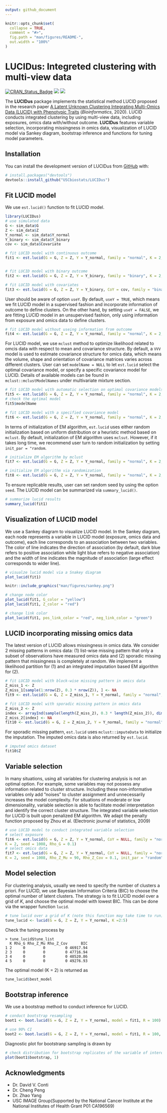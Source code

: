 ```yaml
---
output: github_document
---
```


<!-- README.md is generated from README.Rmd. Please edit that file -->

```r
knitr::opts_chunk$set(
  collapse = TRUE,
  comment = "#>",
  fig.path = "man/figures/README-",
  out.width = "100%"
)
```

# LUCIDus: Integreted clustering with multi-view data

<!-- badges: start -->
[![CRAN\_Status\_Badge](http://www.r-pkg.org/badges/version/LUCIDus?color=green)](https://cran.r-project.org/package=LUCIDus)
![](https://cranlogs.r-pkg.org/badges/grand-total/LUCIDus?color=blue)
[![](https://raw.githubusercontent.com/USCbiostats/badges/master/tommy-image-badge.svg)](https://image.usc.edu)
<!-- badges: end -->

The **LUCIDus** package implements the statistical method LUCID proposed in the research paper [A Latent Unknown Clustering Integrating Multi-Omics Data (LUCID) with Phenotypic Traits](https://doi.org/10.1093/bioinformatics/btz667) (*Bioinformatics*, 2020). LUCID conducts integrated clustering by using multi-view data, including exposures, omics data with/without outcome. **LUCIDus** features variable selection, incorporating missingness in omics data, visualization of LUCID model via Sankey diagram, bootstrap inference and functions for tuning model parameters.

## Installation

You can install the development version of LUCIDus from [GitHub](https://github.com/) with:

``` r
# install.packages("devtools")
devtools::install_github("USCbiostats/LUCIDus")
```

## Fit LUCID model
We use `est.lucid()` function to fit LUCID model. 
``` r
library(LUCIDus)
# use simulated data
G <- sim_data$G
Z <- sim_data$Z
Y_normal <- sim_data$Y_normal
Y_binary <- sim_data$Y_binary
cov <- sim_data$Covariate

# fit LUCID model with continuous outcome
fit1 <- est.lucid(G = G, Z = Z, Y = Y_normal, family = "normal", K = 2, seed = 1008)


# fit LUCID model with binary outcome
fit2 <- est.lucid(G = G, Z = Z, Y = Y_binary, family = "binary", K = 2, seed = 1008)

# fit LUCID model with covariates
fit3 <- est.lucid(G = G, Z = Z, Y = Y_binary, CoY = cov, family = "binary", K = 2, seed = 1008)
```

User should be aware of option `useY`. By default, `useY = TRUE`, which means we fit LUCID model in a supervised fashion and incorporate information of outcome to define clusters. On the other hand, by setting `useY = FALSE`, we are fitting LUCID model in an unsupervised fashion, only using information from exposure and omics data to define clusters.

``` r
# fit LUCID model without useing information from outcome
fit4 <- est.lucid(G = G, Z = Z, Y = Y_normal, family = "normal", K = 2, useY = FALSE, seed = 1008)
```

For LUCID model, we use `mclust` method to optimize likelihood related to omcis data with respect to mean and covariance structure. By default, a `VVV` model is used to estimate covariance structure for omics data, which means the volume, shape and orientation of covariance matrices varies across different clusters. User can set `modelName = NULL` to let `est.lucid` select the optimal covariance model, or specify a specific covariance model for LUCID. Details of available models can be found in `mclust::mclustModelNames` under multivariate mixture section.
``` r
# fit LUCID model with automatic selection on optimal covariance models
fit5 <- est.lucid(G = G, Z = Z, Y = Y_normal, family = "normal", K = 2, modelName = NULL, seed = 1008)
# check the optimal model
fit5$modelName

# fit LUCID model with a specified covariance model
fit6 <- est.lucid(G = G, Z = Z, Y = Y_normal, family = "normal", K = 2, modelName = "EII", seed = 1008)
```

In terms of initialization of EM algorithm, `est.lucid` uses either random initialization based on uniform distribution or a heuristic method based on `mclust`. By default, initialization of EM algorithm uses `mclsut`. However, if it takes long time, we recommend user turn to random initialization by setting  `init_par = "random`.
``` r
# initialize EM algorithm by mclust
fit7 <- est.lucid(G = G, Z = Z, Y = Y_normal, family = "normal", K = 2, init_par = "mclust" , seed = 1008)

# initialize EM algorithm via randomization
fit8 <- est.lucid(G = G, Z = Z, Y = Y_normal, family = "normal", K = 2, init_par = "random" , seed = 1008)
```

To ensure replicable results, user can set random seed by using the option `seed`. The LUCID model can be summarized via `summary_lucid()`.
``` r
# summarize lucid results
summary_lucid(fit1)
```

## Visualization of LUCID model
We use a Sankey diagram to visualize LUCID model. In the Sankey diagram, each node represents a variable in LUCID model (exposure, omics data and outcome), each line corresponds to an association between two variables. The color of line indicates the direction of association (by default, dark blue refers to positive association while light blue refers to negative association) and the width of line indicates the magnitude of association (large effect corresponds to wider line).
``` r
# visualze lucid model via a Snakey diagram
plot_lucid(fit1)
```
```r
knitr::include_graphics("man/figures/sankey.png")
```

``` r
# change node color
plot_lucid(fit1, G_color = "yellow")
plot_lucid(fit1, Z_color = "red")

# change link color
plot_lucid(fit1, pos_link_color = "red", neg_link_color = "green")
```


## LUCID incorporating missing omics data
The latest version of LUCID allows missingness in omics data. We consider 2 missing patterns in omics data: (1) list-wise missing pattern that only a subset of observations have measured omics data and (2) sporadic missing pattern that missingness is completely at random. We implement a likelihood partition for (1) and an integrated imputation based EM algorithm for (2).
``` r
# fit LUCID model with block-wise missing pattern in omics data
Z_miss_1 <- Z
Z_miss_1[sample(1:nrow(Z), 0.3 * nrow(Z)), ] <- NA
fit9 <- est.lucid(G = G, Z = Z_miss_1, Y = Y_normal, family = "normal", K = 2)

# fit LUCID model with sporadic missing pattern in omics data
Z_miss_2 <- Z
index <- arrayInd(sample(length(Z_miss_2), 0.3 * length(Z_miss_2)), dim(Z_miss_2))
Z_miss_2[index] <- NA
fit10 <- est.lucid(G = G, Z = Z_miss_2, Y = Y_normal, family = "normal", K = 2, seed = 1008) 
```
For sporadic missing pattern, `est.lucid` uses `mclust::imputeData` to initialize the imputation. The imputed omics data is also returned by `est.lucid`.
``` r
# imputed omics dataset
fit10$Z
```

## Variable selection
In many situations, using all variables for clustering analysis is not an optimal option. For example, some variables may not possess any information related to cluster structure. Including these non-informative variables only add ”noises” to cluster assignment and unnecessarily increases the model complexity. For situations of moderate or low dimensionality, variable selection is able to facilitate model interpretation and identify the correct cluster structure.
The integrated variable selection for LUCID is built upon penalized EM algorithm. We adapt the penalty function proposed by Zhou et al. (Electronic journal of statistics, 2009)
``` r
# use LUCID model to conduct integrated variable selection
# select exposure
fit6 <- est.lucid(G = G, Z = Z, Y = Y_normal, CoY = NULL, family = "normal", 
K = 2, seed = 1008, Rho_G = 0.1)
# select omics data
fit7 <- est.lucid(G = G, Z = Z, Y = Y_normal, CoY = NULL, family = "normal",
K = 2, seed = 1008, Rho_Z_Mu = 90, Rho_Z_Cov = 0.1, init_par = "random")
```

## Model selection
For clustering analysis, usually we need to specify the number of clusters a priori. For LUCID, we use Bayesian Information Criteria (BIC) to choose the optimal number of latent clusters. The strategy is to fit LUCID model over a grid of $K$, and choose the optimal model with lowest BIC. This can be done via the wrapper function `lucid`.
``` r
# tune lucid over a grid of K (note this function may take time to run)
tune_lucid <- lucid(G = G, Z = Z, Y = Y_normal, K =2:5)
```
Check the tuning process by
```
> tune_lucid$tune_list
  K Rho_G Rho_Z_Mu Rho_Z_Cov      BIC
1 2     0        0         0 46917.94
2 3     0        0         0 47716.94
3 4     0        0         0 48520.86
4 5     0        0         0 49276.93
```
The optimal model (K = 2) is returned as
``` r
tune_lucid$best_model
```


## Bootstrap inference
We use a bootstrap method to conduct inference for LUCID. 
``` r
# conduct bootstrap resampling
boot1 <- boot.lucid(G = G, Z = Z, Y = Y_normal, model = fit1, R = 100)

# use 90% CI
boot2 <- boot.lucid(G = G, Z = Z, Y = Y_normal, model = fit1, R = 100, conf = 0.9)
```
Diagnostic plot for bootstranp sampling is drawn by
``` r
# check distribution for bootstrap replicates of the variable of interest
plot(boot1$bootstrap, 1)
```

## Acknowledgments
- Dr. David V. Conti
- Dr. Cheng Peng
- Dr. Zhao Yang
- USC IMAGE Group(Supported by the National Cancer Institute at the National Institutes of Health Grant P01 CA196569)
